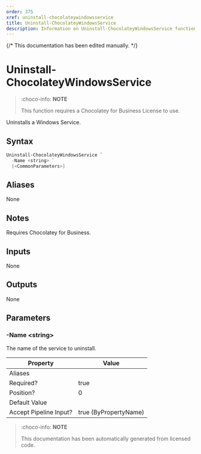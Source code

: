 ```yaml
---
order: 375
xref: uninstall-chocolateywindowsservice
title: Uninstall-ChocolateyWindowsService
description: Information on Uninstall-ChocolateyWindowsService function
---
```


{/* This documentation has been edited manually. */}

# Uninstall-ChocolateyWindowsService

> :choco-info: **NOTE**
>
> This function requires a Chocolatey for Business License to use.

Uninstalls a Windows Service.

## Syntax

~~~powershell
Uninstall-ChocolateyWindowsService `
  -Name <string> `
  [<CommonParameters>]
~~~


## Aliases

None

## Notes
Requires Chocolatey for Business.

## Inputs

None

## Outputs

None

## Parameters

###  -Name &lt;string&gt;
The name of the service to uninstall.


Property               | Value
---------------------- | ---------------------
Aliases                |
Required?              | true
Position?              | 0
Default Value          |
Accept Pipeline Input? | true (ByPropertyName)




<Xref title="Function Reference" value="powershell-reference" />

> :choco-info: **NOTE**
>
> This documentation has been automatically generated from licensed code.
